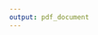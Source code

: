 ```yaml
---
output: pdf_document
---
```

\thispagestyle{empty}
 <!-- \begin{titlepage} -->
\vspace*{-2cm}
\begin{center}
  \large
  POLITECNICO DI MILANO\\
  \large
  Corso di Laurea Magistrale in Ingegneria Biomedica\\
  Dipartimento di Elettronica, Informazione e Bioingegneria\\
  \vspace*{1cm}
  \begin{figure}[htbp]
    \begin{center}
      \includegraphics[width=4cm]{img/polimi}
%	\psfig{file=img/polimi.png,width=3.5cm}
    \end{center}
  \end{figure}
  \vspace*{1cm} \LARGE



  \textbf{LA MANUTENZIONE DELLE APPARECCHIATURE BIOMEDICHE NELL'ERA DELLE TECNOLOGIE DIGITALI}\\




\end{center}
\vspace*{1cm} \large
\begin{flushleft}


  Relatore: Prof. Veronica Cimolin \\
  Correlatore: Ing. Daniela Motta 

\end{flushleft}
\vspace*{1.0cm}
\begin{flushright}


  Tesi di Laurea di:\\ Francesco Raffaele Tranquillo, matricola 905980 \\


\end{flushright}
\vspace*{0.5cm}
\begin{center}



  Anno Accademico 2018-2019
\end{center} \cleardoublepage
